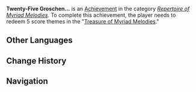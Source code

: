 {{Achievement Infobox
|title        = Twenty-Five Groschen...
|id           = 
|order id     = 
|category     = Repertoire of Myriad Melodies (Achievement)
|description  = Redeem 5 score themes in the "[[Treasure of Myriad Melodies]]."
|requirements = 
|primogems    = 20
|tracking     = 
|topic        = 
|type         = 
|set          = Twenty-Five Groschen...
|tier         = 3
|tiers_total  = 3
}}
'''Twenty-Five Groschen...''' is an [[Achievement]] in the category ''[[Repertoire of Myriad Melodies (Achievement)|Repertoire of Myriad Melodies]]''. To complete this achievement, the player needs to redeem 5 score themes in the "[[Treasure of Myriad Melodies]]."
<!--
==Gameplay Notes==
* 

==Gallery==
{{Preview
|size=300px
|file=
|caption=
}}

==Video Guides==
{{EVT
|video1   = 
|caption1 = 
}}
-->
==Other Languages==
{{Other Languages|Transclude=Twenty-Five Groschen...}}

==Change History==
{{Change History|5.3}}
<!--
==References==
{{Reflist}}
-->
==Navigation==
{{Achievement Navbox}}